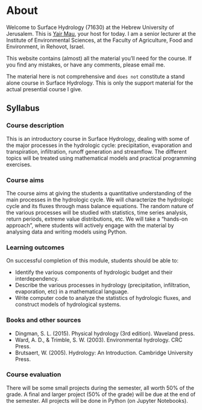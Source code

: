 # About {.unnumbered}

Welcome to Surface Hydrology (71630) at the Hebrew University of Jerusalem.
This is [Yair Mau](https://yairmau.com), your host for today.
I am a senior lecturer at the Institute of Environmental Sciences, at the Faculty of Agriculture, Food and Environment, in Rehovot, Israel.

This website contains (almost) all the material you'll need for the course. If you find any mistakes, or have any comments, please email me.

<div class="alert alert-danger">
The material here is not comprehensive and `does not` constitute a stand alone course in Surface Hydrology. This is only the support material for the actual presential course I give.</div>

## Syllabus

### Course description

This is an introductory course in Surface Hydrology, dealing with some of the major processes in the hydrologic cycle: precipitation, evaporation and transpiration, infiltration, runoff generation and streamflow. The different topics will be treated using mathematical models and practical programming exercises.

### Course aims

The course aims at giving the students a quantitative understanding of the main processes in the hydrologic cycle. We will characterize the hydrologic cycle and its fluxes through mass balance equations. The random nature of the various processes will be studied with statistics, time series analysis, return periods, extreme value distributions, etc. We will take a “hands-on approach”, where students will actively engage with the material by analysing data and writing models using Python.

### Learning outcomes

On successful completion of this module, students should be able to:

* Identify the various components of hydrologic budget and their interdependency. 
* Describe the various processes in hydrology (precipitation, infiltration, evaporation, etc) in a mathematical language. 
* Write computer code to analyze the statistics of hydrologic fluxes, and construct models of hydrological systems.

### Books and other sources 

* Dingman, S. L. (2015). Physical hydrology (3rd edition). Waveland press. 
* Ward, A. D., & Trimble, S. W. (2003). Environmental hydrology. CRC Press.
* Brutsaert, W. (2005). Hydrology: An Introduction. Cambridge University Press.

### Course evaluation

There will be some small projects during the semester, all worth 50% of the grade. A final and larger project (50% of the grade) will be due at the end of the semester. All projects will be done in Python (on Jupyter Notebooks).